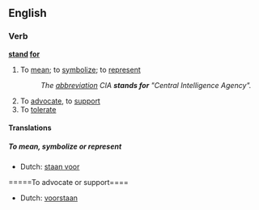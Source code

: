 ==English==

===Verb===
'''[[stand]] [[for]]'''

#{{idiom}} To [[mean]]; to [[symbolize]]; to [[represent]]
#:''The [[abbreviation]] CIA '''stands for''' "Central Intelligence Agency".''
# To [[advocate]], to [[support]]
# To [[tolerate]]

====Translations====

=====To mean, symbolize or represent=====

*Dutch: [[staan voor]]

=====To advocate or support====

*Dutch: [[voorstaan]]